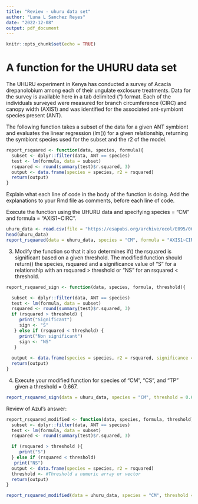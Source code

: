 ```yaml
---
title: "Review - uhuru data set"
author: "Luna L Sanchez Reyes"
date: "2022-12-08"
output: pdf_document
---
```


```r
knitr::opts_chunk$set(echo = TRUE)
```


# A function for the UHURU data set

The UHURU experiment in Kenya has conducted a survey of Acacia drepanolobium among each of their ungulate exclosure treatments. Data for the survey is available here in a tab delimited ("\t") format. Each of the individuals surveyed were measured for branch circumference (CIRC) and canopy width (AXIS1) and was identified for the associated ant-symbiont species present (ANT).

The following function takes a subset of the data for a given ANT symbiont and evaluates the linear regression (lm()) for a given relationship, returning the symbiont species used for the subset and the r2 of the model.

```r
report_rsquared <- function(data, species, formula){
  subset <- dplyr::filter(data, ANT == species)
  test <- lm(formula, data = subset)
  rsquared <- round(summary(test)$r.squared, 3)
  output <- data.frame(species = species, r2 = rsquared)
  return(output)
}
```

Explain what each line of code in the body of the function is doing. Add the explanations to your Rmd file as comments, before each line of code.

Execute the function using the UHURU data and specifying species = "CM" and formula = "AXIS1~CIRC".
```r
uhuru_data <- read.csv(file = "https://esapubs.org/archive/ecol/E095/064/ACACIA_DREPANOLOBIUM_SURVEY.txt", sep = "\t")
head(uhuru_data)
report_rsquared(data = uhuru_data, species = "CM", formula = "AXIS1~CIRC")
```

3. Modify the function so that it also determines if() the rsquared is significant based on a given threshold. The modified function should return() the species, rsquared and a significance value of "S" for a relationship with an rsquared > threshold or "NS" for an rsquared < threshold.

```r
report_rsquared_sign <- function(data, species, formula, threshold){

  subset <- dplyr::filter(data, ANT == species)
  test <- lm(formula, data = subset)
  rsquared <- round(summary(test)$r.squared, 3)
  if (rsquared > threshold) {
     print("Significant")
     sign <- "S"
   } else if (rsquared < threshold) {
     print("Non significant")
     sign <- "NS"
   }  
 
  output <- data.frame(species = species, r2 = rsquared, significance = sign)
  return(output)
}
```

4. Execute your modified function for species of "CM", "CS", and "TP" given a threshold = 0.667.

```r
report_rsquared_sign(data = uhuru_data, species = "CM", threshold = 0.667, formula = "AXIS1~CIRC")
```

Review of Azul's answer:
```r
report_rsquared_modified <- function(data, species, formula, threshold) {
  subset <- dplyr::filter(data, ANT == species)
  test <- lm(formula, data = subset)
  rsquared <- round(summary(test)$r.squared, 3)

  if (rsquared > threshold ){
     print("S")
  } else if (rsquared < threshold)
   print("NS") 
  output <- data.frame(species = species, r2 = rsquared)
  threshold <- #Threshold a numeric array or vector
  return(output)
}
```

```r
report_rsquared_modified(data = uhuru_data, species = "CM", threshold = 0.667, formula = "AXIS1~CIRC")
```









